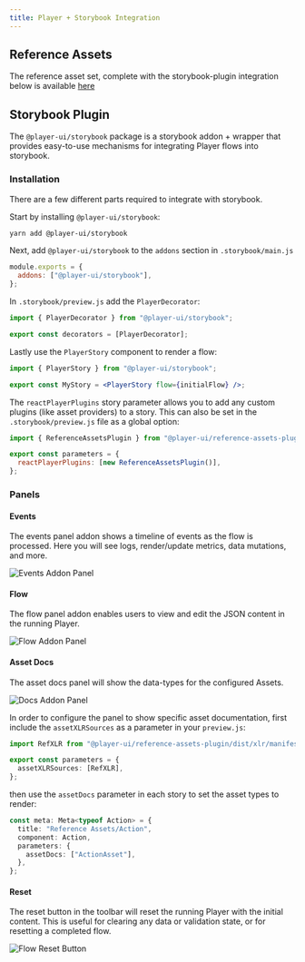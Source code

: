 ```yaml
---
title: Player + Storybook Integration
---
```


## Reference Assets

The reference asset set, complete with the storybook-plugin integration below is available [here](/storybook-demo)

## Storybook Plugin

The `@player-ui/storybook` package is a storybook addon + wrapper that provides easy-to-use mechanisms for integrating Player flows into storybook.

### Installation

There are a few different parts required to integrate with storybook.

Start by installing `@player-ui/storybook`:

```bash
yarn add @player-ui/storybook
```

Next, add `@player-ui/storybook` to the `addons` section in `.storybook/main.js`

```js
module.exports = {
  addons: ["@player-ui/storybook"],
};
```

In `.storybook/preview.js` add the `PlayerDecorator`:

```jsx
import { PlayerDecorator } from "@player-ui/storybook";

export const decorators = [PlayerDecorator];
```

Lastly use the `PlayerStory` component to render a flow:

```jsx
import { PlayerStory } from "@player-ui/storybook";

export const MyStory = <PlayerStory flow={initialFlow} />;
```

The `reactPlayerPlugins` story parameter allows you to add any custom plugins (like asset providers) to a story. This can also be set in the `.storybook/preview.js` file as a global option:

```js
import { ReferenceAssetsPlugin } from "@player-ui/reference-assets-plugin-react";

export const parameters = {
  reactPlayerPlugins: [new ReferenceAssetsPlugin()],
};
```

### Panels

#### Events

The events panel addon shows a timeline of events as the flow is processed. Here you will see logs, render/update metrics, data mutations, and more.

![Events Addon Panel](/tools/storybook/events-addon.gif)

#### Flow

The flow panel addon enables users to view and edit the JSON content in the running Player.

![Flow Addon Panel](/tools/storybook/flow-addon.gif)

#### Asset Docs

The asset docs panel will show the data-types for the configured Assets.

![Docs Addon Panel](/tools/storybook/docs-addon.gif)

In order to configure the panel to show specific asset documentation, first include the `assetXLRSources` as a parameter in your `preview.js`:

```ts
import RefXLR from "@player-ui/reference-assets-plugin/dist/xlr/manifest.js";

export const parameters = {
  assetXLRSources: [RefXLR],
};
```

then use the `assetDocs` parameter in each story to set the asset types to render:

```ts
const meta: Meta<typeof Action> = {
  title: "Reference Assets/Action",
  component: Action,
  parameters: {
    assetDocs: ["ActionAsset"],
  },
};
```

#### Reset

The reset button in the toolbar will reset the running Player with the initial content. This is useful for clearing any data or validation state, or for resetting a completed flow.

![Flow Reset Button](/tools/storybook/flow-reset.gif)
